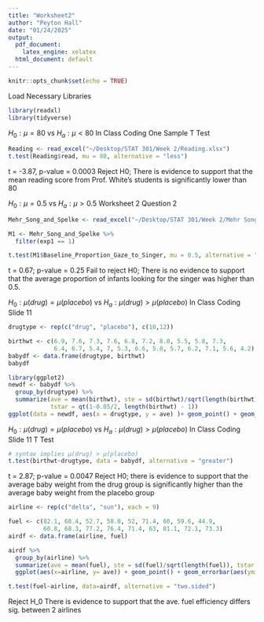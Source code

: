 ```yaml
---
title: "Worksheet2"
author: "Peyton Hall"
date: "01/24/2025"
output:
  pdf_document:
    latex_engine: xelatex
  html_document: default
---
```


```r
knitr::opts_chunk$set(echo = TRUE)
```

Load Necessary Libraries
```r
library(readxl)
library(tidyverse)
```

$H_0: μ = 80$ vs $H_a: μ < 80$
In Class Coding One Sample T Test
```r
Reading <- read_excel("~/Desktop/STAT 301/Week 2/Reading.xlsx")
t.test(Reading$read, mu = 80, alternative = "less")
```
t = -3.87, p-value = 0.0003 
Reject H0; There is evidence to support that the mean reading score from Prof.
White’s students is significantly lower than 80

$H_0: μ = 0.5$ vs $H_a: μ > 0.5$
Worksheet 2 Question 2
```r
Mehr_Song_and_Spelke <- read_excel("~/Desktop/STAT 301/Week 2/Mehr Song and Spelke.xlsx")

M1 <- Mehr_Song_and_Spelke %>%
  filter(exp1 == 1)

t.test(M1$Baseline_Proportion_Gaze_to_Singer, mu = 0.5, alternative = "greater")
```
t = 0.67; p-value = 0.25
Fail to reject H0; There is no evidence to support that the average proportion 
of infants looking for the singer was higher than 0.5.

$H_0: μ(drug) = μ(placebo)$ vs $H_a: μ(drug) > μ(placebo)$
In Class Coding Slide 11
```r
drugtype <- rep(c("drug", "placebo"), c(10,12))

birthwt <- c(6.9, 7.6, 7.3, 7.6, 6.8, 7.2, 8.0, 5.5, 5.8, 7.3,
             6.4, 6.7, 5.4, 7, 5.3, 6.6, 5.8, 5.7, 6.2, 7.1, 5.6, 4.2)
babydf <- data.frame(drugtype, birthwt)
babydf
```

```r
library(ggplot2)
newdf <- babydf %>%
  group_by(drugtype) %>%
  summarize(ave = mean(birthwt), ste = sd(birthwt)/sqrt(length(birthwt)),
            tstar = qt(1-0.05/2, length(birthwt) - 1))
ggplot(data = newdf, aes(x = drugtype, y = ave) )+ geom_point() + geom_errorbar(aes(ymin = ave - tstar * ste, ymax = ave + tstar * ste)) + ylim(c(0,8))
```

$H_0: μ(drug) = μ(placebo)$ vs $H_a: μ(drug) > μ(placebo)$
In Class Coding Slide 11 T Test
```r
# syntax implies μ(drug) > μ(placebo)
t.test(birthwt~drugtype, data = babydf, alternative = "greater")
```
t = 2.87; p-value = 0.0047
Reject H0; there is evidence to support that the average baby weight from the 
drug group is significantly higher than the average baby weight from the placebo 
group

```r
airline <- rep(c("delta", "sun"), each = 9)

fuel <- c(82.1, 68.4, 52.7, 58.8, 52, 71.4, 60, 59.6, 44.9,
          60.8, 68.3, 77.2, 76.4, 71.4, 63, 81.1, 72.1, 73.3)
airdf <- data.frame(airline, fuel) 
```

```r
airdf %>%
  group_by(airline) %>%
  summarize(ave = mean(fuel), ste = sd(fuel)/sqrt(length(fuel)), tstar = qt(1-0.05/2, length(fuel)-1)) %>%
  ggplot(aes(x=airline, y= ave)) + geom_point() + geom_errorbar(aes(ymin=ave - tstar*ste, ymax=ave+tstar*ste))
```

```r
t.test(fuel~airline, data=airdf, alternative = "two.sided")
```
Reject H_0
There is evidence to support that the ave. fuel efficiency differs sig. between 
2 airlines